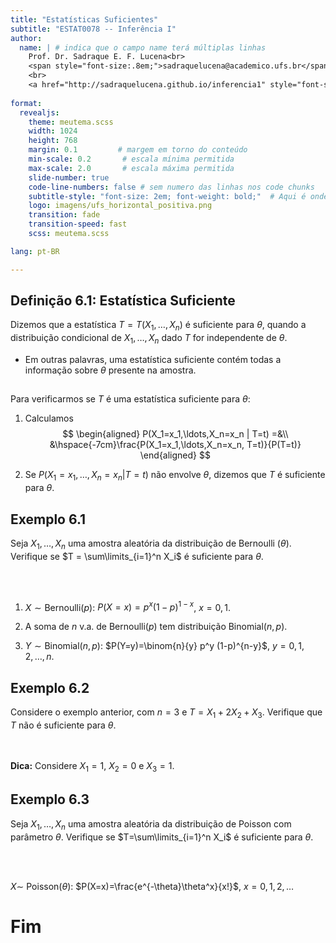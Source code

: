 ```yaml
---
title: "Estatísticas Suficientes"
subtitle: "ESTAT0078 -- Inferência I"
author:
  name: | # indica que o campo name terá múltiplas linhas
    Prof. Dr. Sadraque E. F. Lucena<br>
    <span style="font-size:.8em;">sadraquelucena@academico.ufs.br</span>
    <br>
    <a href="http://sadraquelucena.github.io/inferencia1" style="font-size:.8em;">http://sadraquelucena.github.io/inferencia1</a>
  
format:
  revealjs:
    theme: meutema.scss
    width: 1024
    height: 768
    margin: 0.1         # margem em torno do conteúdo
    min-scale: 0.2       # escala mínima permitida
    max-scale: 2.0       # escala máxima permitida
    slide-number: true
    code-line-numbers: false # sem numero das linhas nos code chunks
    subtitle-style: "font-size: 2em; font-weight: bold;"  # Aqui é onde aumentamos o subtítulo
    logo: imagens/ufs_horizontal_positiva.png
    transition: fade
    transition-speed: fast
    scss: meutema.scss

lang: pt-BR

---
```


## Definição 6.1: Estatística Suficiente

Dizemos que a estatística $T = T(X_1, \ldots, X_n)$ é suficiente para $\theta$, quando a distribuição condicional de $X_1, \ldots, X_n$ dado $T$ for independente de $\theta$.

-   Em outras palavras, uma estatística suficiente contém todas a informação sobre $\theta$ presente na amostra.



## 

Para verificarmos se $T$ é uma estatística suficiente para $\theta$:

1.    Calculamos
$$
\begin{aligned}
  P(X_1=x_1,\ldots,X_n=x_n | T=t) =&\\
  &\hspace{-7cm}\frac{P(X_1=x_1,\ldots,X_n=x_n, T=t)}{P(T=t)}
\end{aligned}
$$
    
2.    Se $P(X_1=x_1,\ldots,X_n=x_n | T=t)$ não envolve $\theta$, dizemos que $T$ é suficiente para $\theta$.




## Exemplo 6.1

Seja $X_1, \ldots, X_n$ uma amostra aleatória da distribuição de Bernoulli ($\theta$). Verifique se $T = \sum\limits_{i=1}^n X_i$ é suficiente para $\theta$.
			
<br><br>

::: {.callout-note title="Lembretes"}

1.  $X\sim \text{Bernoulli}(p)$: $P(X=x)=p^x(1-p)^{1-x}$, $x=0,1$.

2.  A soma de $n$ v.a. de Bernoulli($p$) tem distribuição Binomial($n,p$).
			
3.  $Y\sim\text{Binomial}(n,p)$: $P(Y=y)=\binom{n}{y} p^y (1-p)^{n-y}$, $y=0,1,2,\ldots,n$.

:::




## Exemplo 6.2

Considere o exemplo anterior, com $n=3$ e $T = X_1 + 2 X_2 + X_3$. Verifique que $T$ não é suficiente para $\theta$.
		
<br><br>
**Dica:** Considere $X_1=1$, $X_2=0$ e $X_3=1$.




## Exemplo 6.3

Seja $X_1, \ldots, X_n$ uma amostra aleatória da distribuição de Poisson com parâmetro $\theta$. Verifique se $T=\sum\limits_{i=1}^n X_i$ é suficiente para $\theta$.
			
<br><br>

::: {.callout-note title="Lembrete"}

$X\sim$ Poisson($\theta$): $P(X=x)=\frac{e^{-\theta}\theta^x}{x!}$, $x=0,1,2,\ldots$

:::




# Fim
